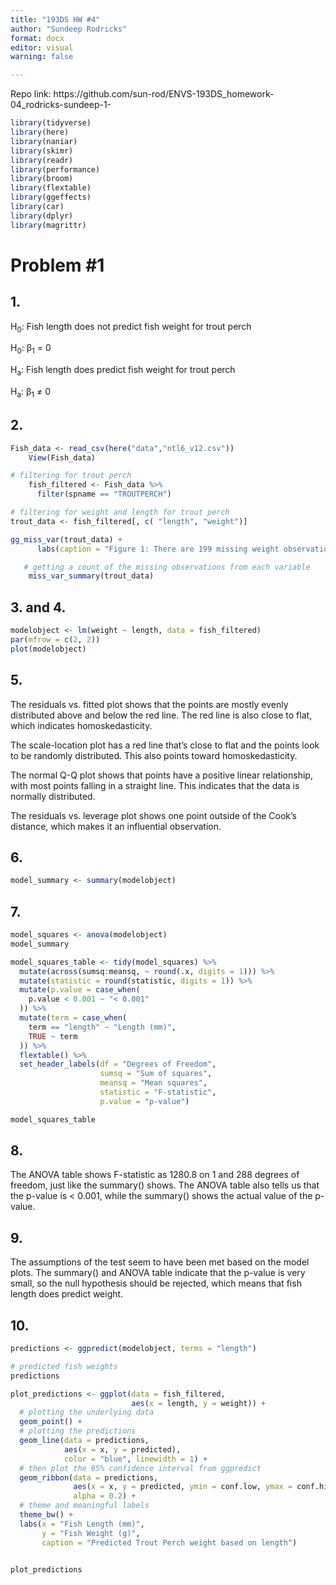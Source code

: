 ```yaml
---
title: "193DS HW #4"
author: "Sundeep Rodricks"
format: docx
editor: visual
warning: false

---
```


Repo link: https://github.com/sun-rod/ENVS-193DS_homework-04_rodricks-sundeep-1- 
```r
library(tidyverse)
library(here)
library(naniar)
library(skimr)
library(readr)
library(performance)
library(broom)
library(flextable)
library(ggeffects)
library(car)
library(dplyr)
library(magrittr)
```

# Problem #1

## 1.

H~0~: Fish length does not predict fish weight for trout perch

H~0~: β~1~ = 0

H~a~: Fish length does predict fish weight for trout perch

H~a~: β~1~ ≠ 0

## 2.

```r
Fish_data <- read_csv(here("data","ntl6_v12.csv"))
    View(Fish_data)
```

```r
# filtering for trout perch
    fish_filtered <- Fish_data %>% 
      filter(spname == "TROUTPERCH")

# filtering for weight and length for trout perch
trout_data <- fish_filtered[, c( "length", "weight")]
```

```r
gg_miss_var(trout_data) +
      labs(caption = "Figure 1: There are 199 missing weight observations for the trout perch data and 0 missing length observations")

```
```r
   # getting a count of the missing observations from each variable
    miss_var_summary(trout_data)
```

## 3. and 4.

```r
modelobject <- lm(weight ~ length, data = fish_filtered)
par(mfrow = c(2, 2))
plot(modelobject)

```

## 5.
The residuals vs. fitted plot shows that the points are mostly evenly distributed above and below the red line. The red line is also close to flat, which indicates homoskedasticity.

The scale-location plot has a red line that's close to flat and the points look to be randomly distributed. This also points toward homoskedasticity.

The normal Q-Q plot shows that points have a positive linear relationship, with most points falling in a straight line. This indicates that the data is normally distributed.

The residuals vs. leverage plot shows one point outside of the Cook's distance, which makes it an influential observation.


## 6. 

```r
model_summary <- summary(modelobject)
```

## 7.

```r
model_squares <- anova(modelobject)
model_summary
```

```r
model_squares_table <- tidy(model_squares) %>% 
  mutate(across(sumsq:meansq, ~ round(.x, digits = 1))) %>% 
  mutate(statistic = round(statistic, digits = 1)) %>% 
  mutate(p.value = case_when(
    p.value < 0.001 ~ "< 0.001"
  )) %>% 
  mutate(term = case_when(
    term == "length" ~ "Length (mm)",
    TRUE ~ term
  )) %>% 
  flextable() %>% 
  set_header_labels(df = "Degrees of Freedom", 
                    sumsq = "Sum of squares",
                    meansq = "Mean squares",
                    statistic = "F-statistic",
                    p.value = "p-value")

model_squares_table
```


## 8.

The ANOVA table shows F-statistic as 1280.8 on 1 and 288 degrees of freedom, just like the summary() shows. The ANOVA table also tells us that the p-value is < 0.001, while the summary() shows the actual value of the p-value.

## 9.

The assumptions of the test seem to have been met based on the model plots. The summary() and ANOVA table indicate that the p-value is very small, so the null hypothesis should be rejected, which means that fish length does predict weight.

## 10.

```r
predictions <- ggpredict(modelobject, terms = "length")

# predicted fish weights
predictions
```

```r
plot_predictions <- ggplot(data = fish_filtered, 
                           aes(x = length, y = weight)) +
  # plotting the underlying data
  geom_point() +
  # plotting the predictions
  geom_line(data = predictions, 
            aes(x = x, y = predicted), 
            color = "blue", linewidth = 1) +
  # then plot the 95% confidence interval from ggpredict
  geom_ribbon(data = predictions, 
              aes(x = x, y = predicted, ymin = conf.low, ymax = conf.high), 
              alpha = 0.2) +
  # theme and meaningful labels
  theme_bw() +
  labs(x = "Fish Length (mm)",
       y = "Fish Weight (g)", 
       caption = "Predicted Trout Perch weight based on length")


plot_predictions
```

